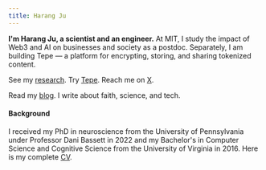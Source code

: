 ```yaml
---
title: Harang Ju
---
```


**I'm Harang Ju, a scientist and an engineer.**
At MIT, I study the impact of Web3 and AI on businesses and society as a postdoc. 
Separately, I am building Tepe — a platform for encrypting, storing, and sharing tokenized content.

See my [research](https://scholar.google.com/citations?user=dDNw63AAAAAJ&hl=en). Try [Tepe](https://tepe.so?utm_source=harangju). Reach me on [X](https://x.com/harangju/).

Read my [blog](</blog>). I write about faith, science, and tech.

#### Background

I received my PhD in neuroscience from the University of Pennsylvania under Professor Dani Bassett in 2022 and my Bachelor's in Computer Science and Cognitive Science from the University of Virginia in 2016.
Here is my complete [CV](</Harang Ju CV.pdf>).
